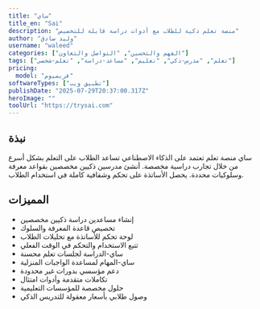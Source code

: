 ```yaml
---
title: "ساي"
title_en: "Sai"
description: "منصة تعلم ذكية للطلاب مع أدوات دراسة قابلة للتخصيص"
author: "وليد صادق"
username: "waleed"
categories: ["الفهم والتحسين", "التواصل والتعاون"]
tags: ["تعلم", "مدرس-ذكي", "تعليم", "مساعد-دراسة", "تعلم-شخصي"]
pricing:
  model: "فريميوم"
softwareTypes: ["تطبيق ويب"]
publishDate: "2025-07-29T20:37:00.317Z"
heroImage: ""
toolUrl: "https://trysai.com"
---
```

## نبذة
ساي منصة تعلم تعتمد على الذكاء الاصطناعي تساعد الطلاب على التعلم بشكل أسرع من خلال تجارب دراسية مخصصة. أنشئ مدرسين ذكيين مخصصين بقواعد معرفة وسلوكيات محددة. يحصل الأساتذة على تحكم وشفافية كاملة في استخدام الطلاب.

## المميزات
- إنشاء مساعدين دراسة ذكيين مخصصين
- تخصيص قاعدة المعرفة والسلوك
- لوحة تحكم للأساتذة مع تحليلات الطلاب
- تتبع الاستخدام والتحكم في الوقت الفعلي
- ساي-الدراسة لجلسات تعلم محسنة
- ساي-المهام لمساعدة الواجبات المنزلية
- دعم مؤسسي بدورات غير محدودة
- تكاملات متقدمة وأدوات امتثال
- حلول مخصصة للمؤسسات التعليمية
- وصول طلابي بأسعار معقولة للتدريس الذكي
